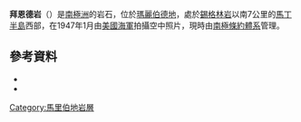 {{Coord|74|14|S|115|3|W|source:GNIS|display=title}}

'''拜恩德岩'''（{{lang-en|Binder Rocks}}）是[[南極洲|南極洲]]的岩石，位於[[瑪麗伯德地|瑪麗伯德地]]，處於[[錫格林岩|錫格林岩]]以南7公里的[[馬丁半島|馬丁半島]]西部，在1947年1月由[[美國海軍|美國海軍]]拍攝空中照片，現時由[[南極條約體系|南極條約體系]]管理。

==參考資料==
*{{cite gnis | type = antarid | id = 1383| name = Binder Rocks | accessdate = 2011-07-04}}
*{{usgs-gazetteer|id=1383}}

{{DEFAULTSORT:Binder Rocks}}
[[Category:馬里伯地岩層|Category:馬里伯地岩層]]


{{MarieByrdLand-geo-stub}}